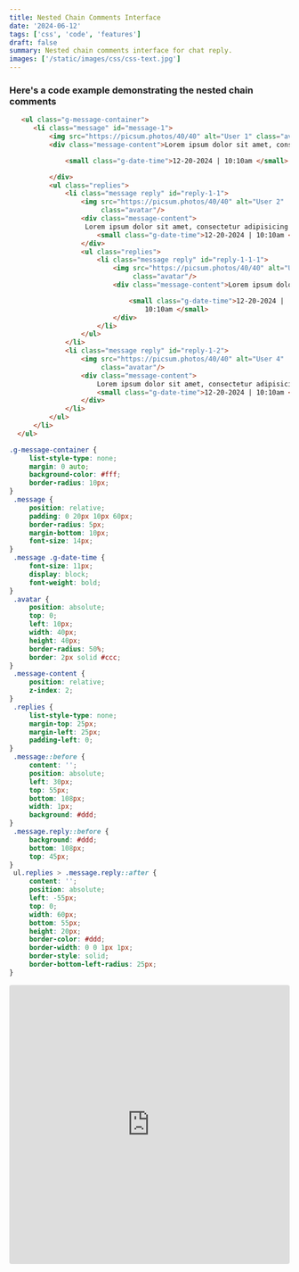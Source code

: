 ```yaml
---
title: Nested Chain Comments Interface
date: '2024-06-12'
tags: ['css', 'code', 'features']
draft: false
summary: Nested chain comments interface for chat reply.
images: ['/static/images/css/css-text.jpg']
---
```




### Here's a code example demonstrating the nested chain comments
```html
   <ul class="g-message-container">
      <li class="message" id="message-1">
          <img src="https://picsum.photos/40/40" alt="User 1" class="avatar"/>
          <div class="message-content">Lorem ipsum dolor sit amet, consectetur Lorem ipsum dolor sit amet, consectetur adipisicing elit. Asperiores earum expedita explicabo fuga harum quibusdam repellat sint sit. Alias distinctio harum illo incidunt, ipsum iusto natus quas voluptate. Ad amet assumenda cumque cupiditate deleniti doloremque facilis nobis omnis voluptate voluptates. Consequatur dignissimos dolor, doloremque earum excepturi explicabo fuga inventore ipsa laborum maxime nostrum pariatur quam quo quod quos, recusandae sed sequi tenetur unde velit? Animi aspernatur consectetur eum fugiat iste, libero molestias nemo reiciendis sequi? Consequuntur dolorem ducimus, eos et illum impedit incidunt magni nobis officiis provident, quam quia quibusdam quidem vero voluptas! Deserunt harum nemo odio placeat quo quos!

              <small class="g-date-time">12-20-2024 | 10:10am </small>

          </div>
          <ul class="replies">
              <li class="message reply" id="reply-1-1">
                  <img src="https://picsum.photos/40/40" alt="User 2"
                       class="avatar"/>
                  <div class="message-content">
                   Lorem ipsum dolor sit amet, consectetur adipisicing elit. Ipsam iure, minima quam quo sit tenetur unde voluptas. Aut cum facilis iste quam sint! Ab asperiores dicta, distinctio, doloribus ea eum fugiat itaque laboriosam laborum mollitia omnis optio, tempore! A animi architecto at cumque debitis dignissimos ducimus exercitationem expedita fugit incidunt ipsum iusto labore laudantium minima mollitia nemo nulla praesentium quas rerum sapiente sit sunt, tempora tenetur. Ab delectus distinctio dolorum explicabo impedit, neque nihil non nostrum perspiciatis voluptatem. Blanditiis culpa est eveniet, expedita nam odio omnis quisquam quos reprehenderit saepe sint, sunt tempore voluptate? Consectetur corporis debitis deleniti doloribus esse ipsum laboriosam maxime mollitia necessitatibus officiis omnis qui quod recusandae rem sed sit soluta, vel voluptas voluptatibus voluptatum! Eligendi in magnam natus optio placeat possimus repellat reprehenderit, sequi, sit unde ut vel voluptates! Cum dolores iste libero nihil nostrum quaerat. Accusantium blanditiis deleniti dolor error facilis itaque nostrum odio possimus qui voluptate? Aspernatur aut eos est fugiat magnam natus numquam saepe. Ad commodi consequuntur debitis fugit officiis optio quos sed temporibus voluptas voluptatem. Amet asperiores assumenda eum ex iste laudantium maxime optio provident quo voluptatum. A aspernatur atque, debitis esse est nihil numquam praesentium provident? Beatae cumque debitis eos exercitationem hic incidunt iste mollitia quo rerum velit. Ad culpa delectus doloremque eligendi facilis labore possimus quam, recusandae soluta! At cum delectus esse excepturi facilis impedit in inventore, modi mollitia nihil perspiciatis quae quas sapiente totam ut voluptates voluptatibus. Adipisci alias consequuntur cumque deserunt doloremque dolores dolorum ducimus est explicabo, fugit harum impedit ipsam laboriosam laborum libero, molestiae, nihil nobis provident quia quos ratione soluta suscipit velit. Consequatur cum incidunt nemo odio voluptas? Amet animi asperiores aspernatur consequuntur delectus distinctio dolorum eaque eius, explicabo harum illo, iusto laboriosam molestiae mollitia, nam nesciunt nisi perferendis possimus praesentium quas reiciendis rem vero voluptatem.
                      <small class="g-date-time">12-20-2024 | 10:10am </small>
                  </div>
                  <ul class="replies">
                      <li class="message reply" id="reply-1-1-1">
                          <img src="https://picsum.photos/40/40" alt="User 3"
                               class="avatar"/>
                          <div class="message-content">Lorem ipsum dolor sit amet, consectetur adipisicing elit. Accusantium corporis culpa eos minima natus praesentium ut! Animi architecto dolor, ducimus facere, iusto maiores nemo optio quisquam quos saepe ullam, velit.

                              <small class="g-date-time">12-20-2024 |
                                  10:10am </small>
                          </div>
                      </li>
                  </ul>
              </li>
              <li class="message reply" id="reply-1-2">
                  <img src="https://picsum.photos/40/40" alt="User 4"
                       class="avatar"/>
                  <div class="message-content">
                      Lorem ipsum dolor sit amet, consectetur adipisicing elit. Dignissimos eaque enim similique! Ab architecto consectetur dignissimos ipsam nobis quasi qui quisquam quos sint voluptatibus. Cum iure maxime nobis quas recusandae.
                      <small class="g-date-time">12-20-2024 | 10:10am </small>
                  </div>
              </li>
          </ul>
      </li>
  </ul>
```

```css
.g-message-container {
	 list-style-type: none;
	 margin: 0 auto;
	 background-color: #fff;
	 border-radius: 10px;
}
 .message {
	 position: relative;
	 padding: 0 20px 10px 60px;
	 border-radius: 5px;
	 margin-bottom: 10px;
	 font-size: 14px;
}
 .message .g-date-time {
	 font-size: 11px;
	 display: block;
	 font-weight: bold;
}
 .avatar {
	 position: absolute;
	 top: 0;
	 left: 10px;
	 width: 40px;
	 height: 40px;
	 border-radius: 50%;
	 border: 2px solid #ccc;
}
 .message-content {
	 position: relative;
	 z-index: 2;
}
 .replies {
	 list-style-type: none;
	 margin-top: 25px;
	 margin-left: 25px;
	 padding-left: 0;
}
 .message::before {
	 content: '';
	 position: absolute;
	 left: 30px;
	 top: 55px;
	 bottom: 108px;
	 width: 1px;
	 background: #ddd;
}
 .message.reply::before {
	 background: #ddd;
	 bottom: 108px;
	 top: 45px;
}
 ul.replies > .message.reply::after {
	 content: '';
	 position: absolute;
	 left: -55px;
	 top: 0;
	 width: 60px;
	 bottom: 55px;
	 height: 20px;
	 border-color: #ddd;
	 border-width: 0 0 1px 1px;
	 border-style: solid;
	 border-bottom-left-radius: 25px;
}

```

<iframe src="https://codesandbox.io/embed/ytjjcq?view=editor+%2B+preview&module=%2Fstyles.css&hidenavigation=1&expanddevtools=1"
        style="width:100%; height: 500px; border:0; border-radius: 4px; overflow:hidden;"
        title="chain-comments"
        allow="accelerometer; ambient-light-sensor; camera; encrypted-media; geolocation; gyroscope; hid; microphone; midi; payment; usb; vr; xr-spatial-tracking"
        sandbox="allow-forms allow-modals allow-popups allow-presentation allow-same-origin allow-scripts"
></iframe>



